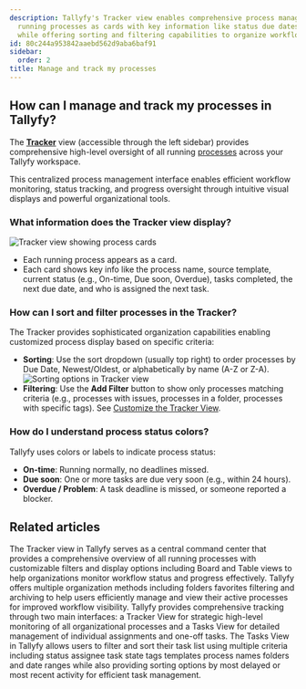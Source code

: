```yaml
---
description: Tallyfy's Tracker view enables comprehensive process management by displaying
  running processes as cards with key information like status due dates and assignments
  while offering sorting and filtering capabilities to organize workflows efficiently.
id: 80c244a953842aaebd562d9aba6baf91
sidebar:
  order: 2
title: Manage and track my processes
---
```


## How can I manage and track my processes in Tallyfy?

The **[Tracker](/products/pro/tracking-and-tasks/tracker-view/)** view (accessible through the left sidebar) provides comprehensive high-level oversight of all running [processes](/products/pro/tracking-and-tasks/processes/) across your Tallyfy workspace.

This centralized process management interface enables efficient workflow monitoring, status tracking, and progress oversight through intuitive visual displays and powerful organizational tools.

### What information does the Tracker view display?

![Tracker view showing process cards](https://screenshots.tallyfy.com/tallyfy%2Fpro%2Fdesktop-light-showcase-tracker-tab.png)

*   Each running process appears as a card.
*   Each card shows key info like the process name, source template, current status (e.g., On-time, Due soon, Overdue), tasks completed, the next due date, and who is assigned the next task.

### How can I sort and filter processes in the Tracker?

The Tracker provides sophisticated organization capabilities enabling customized process display based on specific criteria:

*   **Sorting**: Use the sort dropdown (usually top right) to order processes by Due Date, Newest/Oldest, or alphabetically by name (A-Z or Z-A).
    ![Sorting options in Tracker view](https://screenshots.tallyfy.com/tallyfy%2Fpro%2Fdesktop-light-order-processes.png)
*   **Filtering**: Use the **Add Filter** button to show only processes matching criteria (e.g., processes with issues, processes in a folder, processes with specific tags). See [Customize the Tracker View](/products/pro/tracking-and-tasks/tracker-view/how-to-create-custom-views-in-tallyfy/).

### How do I understand process status colors?

Tallyfy uses colors or labels to indicate process status:

*   **On-time**: Running normally, no deadlines missed.
*   **Due soon**: One or more tasks are due very soon (e.g., within 24 hours).
*   **Overdue / Problem**: A task deadline is missed, or someone reported a blocker.


## Related articles
<CardGrid>
<LinkTitleCard header="<b>Tracking And Tasks > Tracker view</b>" href="/products/pro/tracking-and-tasks/tracker-view/" > The Tracker view in Tallyfy serves as a central command center that provides a comprehensive overview of all running processes with customizable filters and display options including Board and Table views to help organizations monitor workflow status and progress effectively. </LinkTitleCard>
<LinkTitleCard header="<b>Tracker View > Organize processes</b>" href="/products/pro/tracking-and-tasks/tracker-view/organize-processes/" > Tallyfy offers multiple organization methods including folders favorites filtering and archiving to help users efficiently manage and view their active processes for improved workflow visibility. </LinkTitleCard>
<LinkTitleCard header="<b>Pro > Tracking</b>" href="/products/pro/tracking-and-tasks/" > Tallyfy provides comprehensive tracking through two main interfaces: a Tracker View for strategic high-level monitoring of all organizational processes and a Tasks View for detailed management of individual assignments and one-off tasks. </LinkTitleCard>
<LinkTitleCard header="<b>Tasks View > Customize the task view</b>" href="/products/pro/tracking-and-tasks/tasks-view/how-can-i-customize-task-views-in-tallyfy/" > The Tasks View in Tallyfy allows users to filter and sort their task list using multiple criteria including status assignee task state tags templates process names folders and date ranges while also providing sorting options by most delayed or most recent activity for efficient task management. </LinkTitleCard>
</CardGrid>